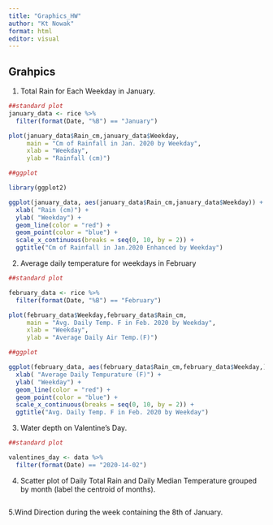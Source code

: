 ```yaml
---
title: "Graphics_HW"
author: "Kt Nowak"
format: html
editor: visual
---
```


## Grahpics 

1. Total Rain for Each Weekday in January.  

```r

##standard plot
january_data <- rice %>%
  filter(format(Date, "%B") == "January")

plot(january_data$Rain_cm,january_data$Weekday,
     main = "Cm of Rainfall in Jan. 2020 by Weekday",
     xlab = "Weekday",
     ylab = "Rainfall (cm)")


```
```r

##ggplot

library(ggplot2)

ggplot(january_data, aes(january_data$Rain_cm,january_data$Weekday)) +
  xlab( "Rain (cm)") +
  ylab( "Weekday") +
  geom_line(color = "red") +
  geom_point(color = "blue") +
  scale_x_continuous(breaks = seq(0, 10, by = 2)) +
  ggtitle("Cm of Rainfall in Jan.2020 Enhanced by Weekday")


```

2. Average daily temperature for weekdays in February

```r
##standard plot

february_data <- rice %>%
  filter(format(Date, "%B") == "February")

plot(february_data$Weekday,february_data$Rain_cm, 
     main = "Avg. Daily Temp. F in Feb. 2020 by Weekday",
     xlab = "Weekday",
     ylab = "Average Daily Air Temp.(F)")


```
```r

##ggplot

ggplot(february_data, aes(february_data$Rain_cm,february_data$Weekday,)) +
  xlab( "Average Daily Tempurature (F)") +
  ylab( "Weekday") +
  geom_line(color = "red") +
  geom_point(color = "blue") +
  scale_x_continuous(breaks = seq(0, 10, by = 2)) +
  ggtitle("Avg. Daily Temp. F in Feb. 2020 by Weekday")


```

3. Water depth on Valentine's Day.

```r

##standard plot 

valentines_day <- data %>%
  filter(format(Date) == "2020-14-02")


```

4. Scatter plot of Daily Total Rain and Daily Median Temperature grouped by month (label the centroid of months).

```r

```

5.Wind Direction during the week containing the 8th of January.

```r


```

